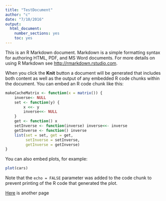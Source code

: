 ```yaml
---
title: "TestDocument"
author: "c"
date: "7/10/2016"
output: 
  html_document: 
    number_sections: yes
    toc: yes
---
```


This is an R Markdown document. Markdown is a simple formatting syntax for authoring HTML, PDF, and MS Word documents. For more details on using R Markdown see <http://rmarkdown.rstudio.com>.

When you click the **Knit** button a document will be generated that includes both content as well as the output of any embedded R code chunks within the document. You can embed an R code chunk like this:

```r
makeCacheMatrix <- function(x = matrix()) {
    inverse<- NULL
    set <- function(y) {
        x <<- y
        inverse<<- NULL
    }
    get <- function() x
    setInverse <- function(inverse) inverse<<- inverse
    getInverse <- function() inverse
    list(set = set, get = get,
         setInverse = setInverse,
         getInverse = getInverse)
}
```

You can also embed plots, for example:

```r
plot(cars)
```

Note that the `echo = FALSE` parameter was added to the code chunk to prevent printing of the R code that generated the plot.

[Here](2.html) is another page